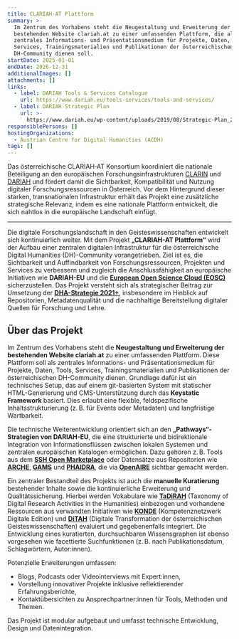 ```yaml
---
title: CLARIAH-AT Plattform
summary: >-
  Im Zentrum des Vorhabens steht die Neugestaltung und Erweiterung der
  bestehenden Website clariah.at zu einer umfassenden Plattform, die als
  zentrales Informations- und Präsentationsmedium für Projekte, Daten, Tools,
  Services, Trainingsmaterialien und Publikationen der österreichischen
  DH-Community dienen soll.
startDate: 2025-01-01
endDate: 2026-12-31
additionalImages: []
attachments: []
links:
  - label: DARIAH Tools & Services Catalogue
    url: https://www.dariah.eu/tools-services/tools-and-services/
  - label: DARIAH Strategic Plan
    url: >-
      https://www.dariah.eu/wp-content/uploads/2019/08/Strategic-Plan_2019-2026.pdf
responsiblePersons: []
hostingOrganizations:
  - Austrian Centre for Digital Humanities (ACDH)
tags: []
---
```

Das österreichische CLARIAH‑AT Konsortium koordiniert die nationale Beteiligung an den europäischen Forschungsinfrastrukturen [CLARIN](https://www.clarin.eu/) und [DARIAH](http://dariah.eu/) und fördert damit die Sichtbarkeit, Kompatibilität und Nutzung digitaler Forschungsressourcen in Österreich. Vor dem Hintergrund dieser starken, transnationalen Infrastruktur erhält das Projekt eine zusätzliche strategische Relevanz, indem es eine nationale Plattform entwickelt, die sich nahtlos in die europäische Landschaft einfügt.

---

Die digitale Forschungslandschaft in den Geisteswissenschaften entwickelt sich kontinuierlich weiter. Mit dem Projekt **„CLARIAH-AT Plattform“** wird der Aufbau einer zentralen digitalen Infrastruktur für die österreichische Digital Humanities (DH)-Community vorangetrieben. Ziel ist es, die Sichtbarkeit und Auffindbarkeit von Forschungsressourcen, Projekten und Services zu verbessern und zugleich die Anschlussfähigkeit an europäische Initiativen wie **DARIAH-EU** und die [**European Open Science Cloud (EOSC)**](https://eosc.eu/eosc-about/) sicherzustellen. Das Projekt versteht sich als strategischer Beitrag zur Umsetzung der [**DHA-Strategie 2021+**](https://gams.uni-graz.at/o:clariah.dha-strategie-2021), insbesondere im Hinblick auf Repositorien, Metadatenqualität und die nachhaltige Bereitstellung digitaler Quellen für Forschung und Lehre.

## Über das Projekt

Im Zentrum des Vorhabens steht die **Neugestaltung und Erweiterung der bestehenden Website clariah.at** zu einer umfassenden Plattform. Diese Plattform soll als zentrales Informations- und Präsentationsmedium für Projekte, Daten, Tools, Services, Trainingsmaterialien und Publikationen der österreichischen DH-Community dienen. Grundlage dafür ist ein technisches Setup, das auf einem git-basierten System mit statischer HTML-Generierung und CMS-Unterstützung durch das **Keystatic Framework** basiert. Dies erlaubt eine flexible, feldspezifische Inhaltsstrukturierung (z. B. für Events oder Metadaten) und langfristige Wartbarkeit.

Die technische Weiterentwicklung orientiert sich an den **„Pathways“-Strategien von DARIAH-EU**, die eine strukturierte und bidirektionale Integration von Informationsflüssen zwischen lokalen Systemen und zentralen europäischen Katalogen ermöglichen. Dazu gehören z. B. Tools aus dem [**SSH Open Marketplace**](https://marketplace.sshopencloud.eu/) oder Datensätze aus Repositorien wie [**ARCHE**](https://arche.acdh.oeaw.ac.at/browser/), [**GAMS**](https://gams.uni-graz.at/) und [**PHAIDRA**](https://phaidra.univie.ac.at/), die via [**OpenAIRE**](https://www.openaire.eu/) sichtbar gemacht werden.

Ein zentraler Bestandteil des Projekts ist auch die **manuelle Kuratierung** bestehender Inhalte sowie die kontinuierliche Erweiterung und Qualitätssicherung. Hierbei werden Vokabulare wie [**TaDiRAH**](https://de.dariah.eu/tadirah) (Taxonomy of Digital Research Activities in the Humanities) einbezogen und vorhandene Ressourcen aus verwandten Initiativen wie [**KONDE**](https://www.digitale-edition.at/) (Kompetenznetzwerk Digitale Edition) und [**DiTAH**](https://www.ditah.at/) (Digitale Transformation der österreichischen Geisteswissenschaften) evaluiert und gegebenenfalls integriert. Die Entwicklung eines kuratierten, durchsuchbaren Wissensgraphen ist ebenso vorgesehen wie facettierte Suchfunktionen (z. B. nach Publikationsdatum, Schlagwörtern, Autor:innen).

Potenzielle Erweiterungen umfassen:

* Blogs, Podcasts oder Videointerviews mit Expert:innen,
* Vorstellung innovativer Projekte inklusive reflektierender Erfahrungsberichte,
* Kontaktübersichten zu Ansprechpartner:innen für Tools, Methoden und Themen.

Das Projekt ist modular aufgebaut und umfasst technische Entwicklung, Design und Datenintegration.
